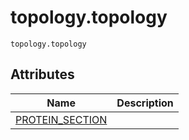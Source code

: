 # topology.topology { #kimmdy.topology.topology }

`topology.topology`

## Attributes

| Name | Description |
| --- | --- |
| [PROTEIN_SECTION](#kimmdy.topology.topology.PROTEIN_SECTION) |  |